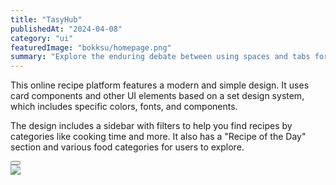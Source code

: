 ---
title: "TasyHub"
publishedAt: "2024-04-08"
category: "ui"
featuredImage: "bokksu/homepage.png"
summary: "Explore the enduring debate between using spaces and tabs for code indentation, and why this choice matters more than you might think."
---

This online recipe platform features a modern and simple design. It uses card components and other UI elements based on a set design system, which includes specific colors, fonts, and components.

The design includes a sidebar with filters to help you find recipes by categories like cooking time and more. It also has a "Recipe of the Day" section and various food categories for users to explore.

<div>
  <Button
    href="https://www.figma.com/file/4bBQAcjLluEipcNeLc4cto/TastyHub?type=design&node-id=1121%3A666&mode=design&t=avkPY3Yjm6Ug34qM-1"
    title="View project"
    className="mt-4 mb-12"
  />
</div>

<div className="flex flex-col gap-y-8">
  <Image src="/projects/tasty-hub/screen-01.png" width={1440} height={1000} />
</div>
